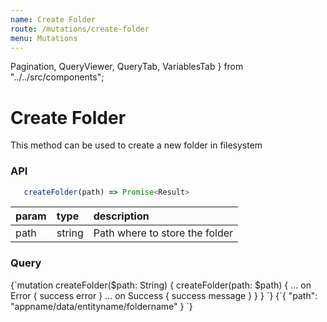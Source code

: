 ```yaml
---
name: Create Folder
route: /mutations/create-folder
menu: Mutations
---
```


  Pagination,
  QueryViewer,
  QueryTab,
  VariablesTab
} from "../../src/components";

# Create Folder

This method can be used to create a new folder in filesystem

### API

```js
   createFolder(path) => Promise<Result>
```

| param | type   | description                    |
| :---- | :----- | :----------------------------- |
| path  | string | Path where to store the folder |

### Query

<QueryViewer>
  <QueryTab>
    {`mutation createFolder($path: String) {
  createFolder(path: $path) {
    ... on Error {
      success
      error
    }
    ... on Success {
      success
      message
    }
  }
}
`}
  </QueryTab>
  <VariablesTab>
    {`{
  "path": "appname/data/entityname/foldername"
}
`}
  </VariablesTab>
</QueryViewer>
<Pagination
  prev={{ name: "Get Commit Content", link: "/queries/get-commit-content" }}
  next={{ name: "Delete Folder", link: "/mutations/delete-folder" }}
/>
